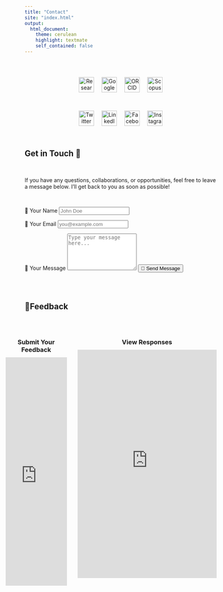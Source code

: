 ```yaml
---
title: "Contact"
site: "index.html"
output:
  html_document:
    theme: cerulean
    highlight: textmate
    self_contained: false
---
```



<br>

<div style="text-align: center;">

  <div style="display: inline-flex; gap: 20px; align-items: center; justify-content: center;">
   <a href="https://www.researchgate.net/profile/Partha-Jena?ev=hdr_xprf" target="_blank">
   <img src="https://upload.wikimedia.org/wikipedia/commons/5/5e/ResearchGate_icon_SVG.svg" alt="ResearchGate" width="40">
    </a>

   <a href="https://scholar.google.co.in/citations?user=mi1fxyEAAAAJ&hl=en" target="_blank">
    <img src="https://upload.wikimedia.org/wikipedia/commons/c/c7/Google_Scholar_logo.svg" alt="Google Scholar" width="40">
    </a>
    
   <a href="https://orcid.org/0000-0002-2232-4212" target="_blank">
     <img src="https://upload.wikimedia.org/wikipedia/commons/0/06/ORCID_iD.svg" alt="ORCID" width="40">
   </a>
    
  <a href="https://www.scopus.com/authid/detail.uri?authorId=57206849353" target="_blank">
      <img src="scopus.png" alt="Scopus" width="40">
   </a>

  </div>

</div>


<div style="text-align: center; margin-top: 20px;">

  <div style="display: inline-flex; gap: 20px; align-items: center; justify-content: center;">

   <a href="https://twitter.com/partha679" target="_blank">
    <img src="https://upload.wikimedia.org/wikipedia/commons/6/6f/Logo_of_Twitter.svg" alt="Twitter" width="40">
   </a>

   <a href="https://www.linkedin.com/in/partha-sarathi-jena-9b26a264/" target="_blank">
    <img src="https://upload.wikimedia.org/wikipedia/commons/c/ca/LinkedIn_logo_initials.png" alt="LinkedIn" width="40">
   </a>

  <a href="https://www.facebook.com/partha679" target="_blank">
    <img src="https://upload.wikimedia.org/wikipedia/commons/1/1b/Facebook_icon.svg" alt="Facebook" width="40">
  </a>

  <a href="https://www.instagram.com/partha679" target="_blank">
     <img src="https://upload.wikimedia.org/wikipedia/commons/e/e7/Instagram_logo_2016.svg" alt="Instagram" width="40">
  </a>

  </div>

</div>


<br>
<div class="contact-container">

<h2>Get in Touch 💬</h2>
<br>
<p>If you have any questions, collaborations, or opportunities, feel free to leave a message below. I'll get back to you as soon as possible!</p>
<br>

<form action="https://formspree.io/f/xwpbyzoj" method="POST" class="contact-form">
  <label for="name">👤 Your Name</label>
  <input type="text" name="name" placeholder="John Doe" required>

  <label for="email">📧 Your Email</label>
  <input type="email" name="_replyto" placeholder="you@example.com" required>

  <label for="message">📝 Your Message</label>
  <textarea name="message" rows="6" placeholder="Type your message here..." required></textarea>

  <button type="submit">🚀 Send Message</button>
</form>

</div>


<br><br>

## 🙋Feedback
<br>

<style>
  .container-wrapper {
    margin-left: -10%;
  }

  .container {
    display: flex;
    gap: 5%;
    justify-content: flex-start;
  }

  .form-box {
    width: 30%;
  }

  .sheet-box {
    width: 68%;
  }

  h3 {
    text-align: center;
    margin-bottom: 10px;
  }
</style>

<div class="container-wrapper">
  <div class="container">
   <div class="form-box">
   <h3>Submit Your Feedback</h3>
   <iframe src="https://docs.google.com/forms/d/e/1FAIpQLScz1bXRSb-8F_uJBktpfAITILeQi0gCaeAXNzd04Gs1p5mPgg/viewform?embedded=true" width="100%" height="600" frameborder="0" marginheight="0" marginwidth="0">Loading…</iframe>
    </div>

  <div class="sheet-box">
  <h3>View Responses</h3>
  <iframe src="https://docs.google.com/spreadsheets/d/1W8Lf-LBXHi00FevObEufStdiKFILgadCkiq8Ji9gEOE/edit?usp=sharing/pubhtml?widget=true&amp;headers=false" width="100%" height="600" frameborder="0"></iframe>
    </div>
  </div>
</div>





